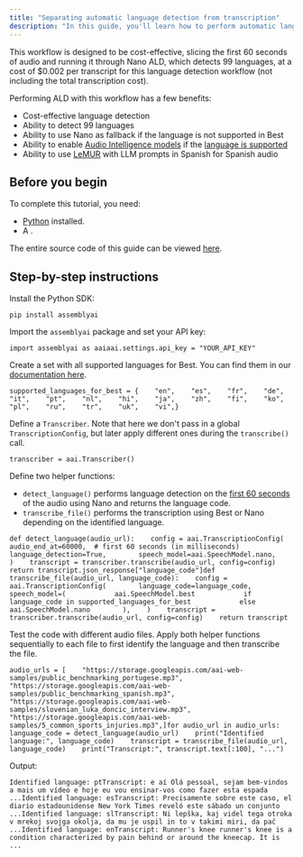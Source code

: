 ```yaml
---
title: "Separating automatic language detection from transcription"
description: "In this guide, you'll learn how to perform automatic language detection (ALD) separately from the transcription process. For the transcription, the file then gets routed to either the  model class, depending on the supported language."
---
```


This workflow is designed to be cost-effective, slicing the first 60 seconds of audio and running it through Nano ALD, which detects 99 languages, at a cost of $0.002 per transcript for this language detection workflow (not including the total transcription cost).

Performing ALD with this workflow has a few benefits:

* Cost-effective language detection
* Ability to detect 99 languages
* Ability to use Nano as fallback if the language is not supported in Best
* Ability to enable [Audio Intelligence models](/audio-intelligence) if the [language is supported](/getting-started/supported-languages)
* Ability to use [LeMUR](/lemur) with LLM prompts in Spanish for Spanish audio

## Before you begin[​](#before-you-begin "Direct link to Before you begin")

To complete this tutorial, you need:

* [Python](https://www.python.org/) installed.
* A .

The entire source code of this guide can be viewed [here](https://github.com/AssemblyAI/cookbook/blob/master/core-transcription/automatic-language-detection-separate.ipynb).

## Step-by-step instructions[​](#step-by-step-instructions "Direct link to Step-by-step instructions")

Install the Python SDK:

```
pip install assemblyai
```

Import the `assemblyai` package and set your API key:

```
import assemblyai as aaiaai.settings.api_key = "YOUR_API_KEY" 
```

Create a set with all supported languages for Best. You can find them in our [documentation here](/getting-started/supported-languages#supported-languages-for-best).

```
supported_languages_for_best = {    "en",    "es",    "fr",    "de",    "it",    "pt",    "nl",    "hi",    "ja",    "zh",    "fi",    "ko",    "pl",    "ru",    "tr",    "uk",    "vi",}
```

Define a `Transcriber`. Note that here we don't pass in a global `TranscriptionConfig`, but later apply different ones during the `transcribe()` call.

```
transcriber = aai.Transcriber()
```

Define two helper functions:

* `detect_language()` performs language detection on the [first 60 seconds](https://www.assemblyai.com/docs/api-reference/transcripts/submit#request.body.audio_end_at) of the audio using Nano and returns the language code.
* `transcribe_file()` performs the transcription using Best or Nano depending on the identified language.

```
def detect_language(audio_url):    config = aai.TranscriptionConfig(        audio_end_at=60000,  # first 60 seconds (in milliseconds)        language_detection=True,        speech_model=aai.SpeechModel.nano,    )    transcript = transcriber.transcribe(audio_url, config=config)    return transcript.json_response["language_code"]def transcribe_file(audio_url, language_code):    config = aai.TranscriptionConfig(        language_code=language_code,        speech_model=(            aai.SpeechModel.best            if language_code in supported_languages_for_best            else aai.SpeechModel.nano        ),    )    transcript = transcriber.transcribe(audio_url, config=config)    return transcript
```

Test the code with different audio files. Apply both helper functions sequentially to each file to first identify the language and then transcribe the file.

```
audio_urls = [    "https://storage.googleapis.com/aai-web-samples/public_benchmarking_portugese.mp3",    "https://storage.googleapis.com/aai-web-samples/public_benchmarking_spanish.mp3",    "https://storage.googleapis.com/aai-web-samples/slovenian_luka_doncic_interview.mp3",    "https://storage.googleapis.com/aai-web-samples/5_common_sports_injuries.mp3",]for audio_url in audio_urls:    language_code = detect_language(audio_url)    print("Identified language:", language_code)    transcript = transcribe_file(audio_url, language_code)    print("Transcript:", transcript.text[:100], "...")
```

Output:

```
Identified language: ptTranscript: e aí Olá pessoal, sejam bem-vindos a mais um vídeo e hoje eu vou ensinar-vos como fazer esta espada  ...Identified language: esTranscript: Precisamente sobre este caso, el diario estadounidense New York Times reveló este sábado un conjunto ...Identified language: slTranscript: Ni lepška, kaj videl tega otroka v mrekoj svojga okolja, da mu je uspil in to v takimi miri, da pač  ...Identified language: enTranscript: Runner's knee runner's knee is a condition characterized by pain behind or around the kneecap. It is ...
```
